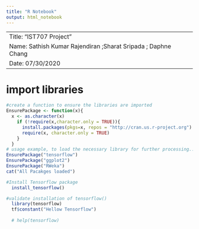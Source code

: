 ```yaml
---
title: "R Notebook"
output: html_notebook
---
```

-----------------------------------------------------------------------------------
Title: "IST707 Project"
Name: Sathish Kumar Rajendiran ;Sharat Sripada ; Daphne Chang
Date: 07/30/2020
-----------------------------------------------------------------------------------


# import libraries 
```r
#create a function to ensure the libraries are imported
EnsurePackage <- function(x){
  x <- as.character(x)
    if (!require(x,character.only = TRUE)){
      install.packages(pkgs=x, repos = "http://cran.us.r-project.org")
      require(x, character.only = TRUE)
    }
  }
# usage example, to load the necessary library for further processing...
EnsurePackage("tensorflow")
EnsurePackage("ggplot2")
EnsurePackage("RWeka")
cat("All Pacakges loaded")
```

```r
#Install Tensorflow package
  install_tensorflow()


```

```r
#validate installation of tensorflow()
  library(tensorflow)
  tf$constant("Hellow Tensorflow")
  
  # help(tensorflow)

```



